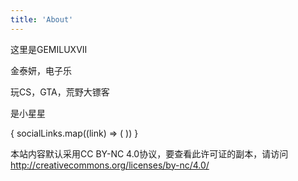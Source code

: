 ```yaml
---
title: 'About'
---
```


这里是GEMILUXVII

金泰妍，电子乐

玩CS，GTA，荒野大镖客

是小星星


<div className="flex self-center mt-2 space-x-2">
    {
        socialLinks.map((link) => (
            <a href={link.url} target="_blank">
                <Icon class="w-8 h-8 hover:text-secondary transition-all" name={link.icon}/>
            </a>
        ))
    }
</div>

本站内容默认采用CC BY-NC 4.0协议，要查看此许可证的副本，请访问 http://creativecommons.org/licenses/by-nc/4.0/